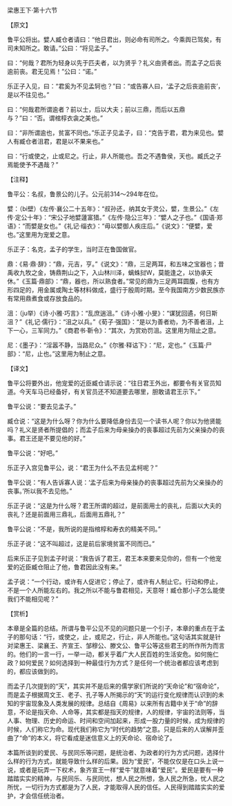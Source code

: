 

梁惠王下·第十六节

【原文】

鲁平公将出。嬖人臧仓者请曰：“他日君出，则必命有司所之。今乘舆已驾矣，有司未知所之。敢请。”公曰：“将见孟子。”

曰：“何哉？君所为轻身以先于匹夫者，以为贤乎？礼义由贤者出。而孟子之后丧逾前丧。君无见焉！”公曰：“诺。”

乐正子入见，曰：“君奚为不见孟轲也？”曰：“或告寡人曰，‘孟子之后丧逾前丧’，是以不往见也。”

曰：“何哉君所谓逾者？前以士，后以大夫；前以三鼎，而后以五鼎与？”曰：“否。谓棺椁衣衾之美也。”

曰：“非所谓逾也，贫富不同也。”乐正子见孟子，曰：“克告于君，君为来见也。嬖人有臧仓者沮君，君是以不果来也。”

曰：“行或使之，止或尼之。行止，非人所能也。吾之不遇鲁侯，天也。臧氏之子焉能使予不遇哉？”

【注释】

鲁平公：名叔，鲁景公的儿子。公元前314～294年在位。

嬖：（bi壁）《左传·襄公二十五年》：“叔孙还，纳其女于灵公，嬖，生景公。”《左传·定公十年》：“宋公子地嬖蘧富猎。”《左传·隐公三年》：“嬖人之子也。”《国语·郑语》：“而嬖是女也。”《礼记·缁衣》：“毋以嬖御人疾庄后。”《说文》：“便嬖，爱也。”这里用为宠爱之意。

乐正子：名克，孟子的学生，当时正在鲁国做官。

鼎：《易·鼎·辞》：“鼎，元吉，亨。”《说文》：“鼎，三足两耳，和五味之宝器也；昔禹收九牧之金，铸鼎荆山之下，入山林川泽，螭蛛挝W，莫能逢之，以协承天休。”《玉篇·鼎部》：“鼎，器也，所以熟食者。”常见的鼎为三足两耳圆腹，也有方形四足的，用金属或陶土等材料做成，盛行于殷周时期。至今我国南方少数民族亦有常用鼎煮食或存放食品的。

沮：（ju举）《诗·小雅·巧言》：“乱庶遄沮。”《诗·小雅·小旻》：“谋犹回遹，何日斯沮？”《礼记·儒行》：“沮之以兵。”《荀子·强国》：“是以为善者劝，为不善者沮，上下一心，三军同力。”《商君书·靳令》：“其次，为赏劝罚沮。这里用为阻止之意。

尼：《墨子》：“淫嚣不静，当路尼众。”《尔雅·释诂下》：“尼，定也。”《玉篇·尸部》：“尼，止也。”这里用为制止之意。

【译文】

鲁平公将要外出，他宠爱的近臣臧仓请示说：“往日君王外出，都要令有关官员知道。今天车马已经备好，有关官员还不知道要去哪里，胆敢请君王示下。”

鲁平公说：“要去见孟子。”

臧仓说：“这是为什么呀？你为什么要降低身份去见一个读书人呢？你以为他贤能吗？礼义是贤者所提倡的；而孟子后来为母亲操办的丧事超过先前为父亲操办的丧事。君王还是不要见他的好。”

鲁平公说：“好吧。”

乐正子入宫见鲁平公，说：“君王为什么不去见孟柯呢？”

鲁平公说：“有人告诉寡人说：‘孟子后来为母亲操办的丧事超过先前为父亲操办的丧事。’所以我不去见他。”

乐正子说：“这是为什么呀？君王所谓的超过，是前面用士的丧礼，后面以大夫的丧礼？还是前面用三鼎礼，后面用五鼎礼？”

鲁平公说：“不是，我所说的是指棺椁和寿衣的精美不同。”

乐正子说：“这不叫超过，这是前后家境贫富不同而已。”

后来乐正子见到孟子时说：“我告诉了君王，君王本来要来见你的，但有一个他宠爱的近臣臧仓阻止了他，鲁君因此没有来。”

孟子说：“一个行动，或许有人促进它；停止了，或许有人制止它。行动和停止，不是一个人所能左右的。我之所以不能与鲁君相见，天意呀！臧仓那小子怎么能使我们不能相见呢？”

【赏析】

本章是全篇的总结。所谓与鲁平公见不见的问题只是一个引子，本章的重点在于孟子的那句话：“行，或使之，止，或尼之，行止，非人所能也。”这句话其实就是针对梁惠王、梁襄王、齐宣王、邹穆公、滕文公、鲁平公等这些君王的所作所为而言的。他们的一言一行，一举一动，都关乎着广大人民百姓的生活安危。如何施仁政？如何爱民？如何选择到一种最佳行为方式？是任何一个统治者都应该考虑到的，都应该做到的。

而孟子几次提到的“天”，其实并不是后来的儒学家们所说的“天命论”和“宿命论”，而是孟子根据周文王、老子、孔子等人所揭示的“天”的运行变化规律而认识到的未知的宇宙现象及人类发展的规律。总结自《周易》以来所有古籍中关于“命”的辞意，不论是指天命、人命等，其实都是指天的规律，人的规律，宇宙的法则等，当人事、物理、历史的命运、时间和空间加起来，形成一股力量的时候，成为规律的时候，人们称它为命。现代我们称它为“时代的趋势”之意。只是后来的人误解并歪曲了“命”的本义，将它看成是迷信意义上的天命论、宿命论了。

本篇所谈到的爱民、与民同乐等问题，是统治者、为政者的行为方式问题，选择什么样的行为方式，就能导致什么样的后果。因为“爱民”，不能仅仅是在口头上说一说，或者是玩弄一下权术，象齐宣王一样“爱牛”就意味着“爱民”。爱民是要有一种踏踏实实的精神，与民同乐、与民同忧，想人民之所想，急人民之所急，忧人民之所忧，一切行为方式都是为了人民，才能取得人民的信任。人民得到踏踏实实的爱护，才会信任统治者。

